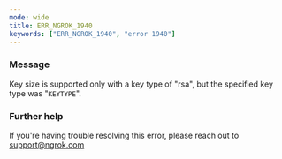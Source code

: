 ```yaml
---
mode: wide
title: ERR_NGROK_1940
keywords: ["ERR_NGROK_1940", "error 1940"]
---
```



### Message

Key size is supported only with a key type of "rsa", but the specified key type was "`KEYTYPE`".

<ErrorDetails />

### Further help

If you're having trouble resolving this error, please reach out to [support@ngrok.com](mailto:support@ngrok.com?subject=Help%20with%20ERR_NGROK_1940)
